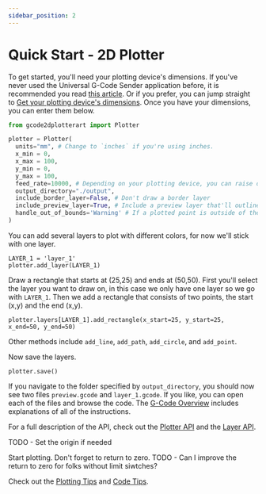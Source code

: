 ```yaml
---
sidebar_position: 2
---
```


# Quick Start - 2D Plotter

To get started, you'll need your plotting device's dimensions. If you've never used the Universal G-Code Sender application before, it is recommended you read [this article](./guides/ugs). Or if you prefer, you can jump straight to [Get your plotting device's dimensions](./guides/ugs#get-your-plotting-devicess-dimensions). Once you have your dimensions, you can enter them below. 

```python
from gcode2dplotterart import Plotter

plotter = Plotter(
  units="mm", # Change to `inches` if you're using inches.
  x_min = 0,
  x_max = 100,
  y_min = 0,
  y_max = 100,
  feed_rate=10000, # Depending on your plotting device, you can raise or lower this value.
  output_directory="./output", 
  include_border_layer=False, # Don't draw a border layer
  include_preview_layer=True, # Include a preview layer that'll outline your print without drawing anything.
  handle_out_of_bounds='Warning' # If a plotted point is outside of the bounds, give a warning, don't plot the point, and keep going.
)
```

You can add several layers to plot with different colors, for now we'll stick with one layer.
```
LAYER_1 = 'layer_1'
plotter.add_layer(LAYER_1)
```

Draw a rectangle that starts at (25,25) and ends at (50,50). First you'll select the layer you want to draw on, in this case we only have one layer so we go with `LAYER_1`. Then we add a rectangle that consists of two points, the start (x,y) and the end (x,y).
```
plotter.layers[LAYER_1].add_rectangle(x_start=25, y_start=25, x_end=50, y_end=50)
```

Other methods include `add_line`, `add_path`, `add_circle`, and `add_point`.  

Now save the layers.

```
plotter.save()
```

If you navigate to the folder specified by `output_directory`, you should now see two files `preview.gcode` and `layer_1.gcode`. If you like, you can open each of the files and browse the code. The [G-Code Overview](./guides/gcode) includes explanations of all of the instructions.

For a full description of the API, check out the [Plotter API](./api/plotter) and the [Layer API](./api/layer).


TODO - Set the origin if needed

Start plotting. Don't forget to return to zero.
TODO - Can I improve the return to zero for folks without limit siwtches?

Check out the [Plotting Tips](./tips/plotting_tips) and [Code Tips](./tips/code_tips).